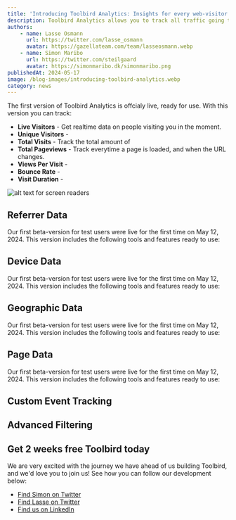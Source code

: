 ```yaml
---
title: 'Introducing Toolbird Analytics: Insights for every web-visitor'
description: Toolbird Analytics allows you to track all traffic going through your website. With a simple 2-minutte onboarding, you can start collecting valuable data insights of your web visitors.
authors:
    - name: Lasse Osmann
      url: https://twitter.com/lasse_osmann
      avatar: https://gazellateam.com/team/lasseosmann.webp
    - name: Simon Maribo
      url: https://twitter.com/steilgaard
      avatar: https://simonmaribo.dk/simonmaribo.png
publishedAt: 2024-05-17
image: /blog-images/introducing-toolbird-analytics.webp
category: news
---
```


The first version of Toolbird Analytics is offcialy live, ready for use. With this version you can track:

-   **Live Visitors** - Get realtime data on people visiting you in the moment. 
-   **Unique Visitors** - 
-   **Total Visits** - Track the total amount of 
-   **Total Pageviews** - Track everytime a page is loaded, and when the URL changes.
-   **Views Per Visit** - 
-   **Bounce Rate** - 
-   **Visit Duration** - 

![alt text for screen readers](/blog-images/web-analytics-dashboard.webp 'Text to show on mouseover')

## Referrer Data
Our first beta-version for test users were live for the first time on May 12, 2024. This version includes the following tools and features ready to use:

## Device Data
Our first beta-version for test users were live for the first time on May 12, 2024. This version includes the following tools and features ready to use:

## Geographic Data
Our first beta-version for test users were live for the first time on May 12, 2024. This version includes the following tools and features ready to use:

## Page Data
Our first beta-version for test users were live for the first time on May 12, 2024. This version includes the following tools and features ready to use:

## Custom Event Tracking

## Advanced Filtering


## Get 2 weeks free Toolbird today
We are very excited with the journey we have ahead of us building Toolbird, and we'd love you to join us! See how you can follow our development below:

-   [Find Simon on Twitter](https://x.com/steilgaard)
-   [Find Lasse on Twitter](https://x.com/lasse_osmann)
-   [Find us on LinkedIn](https://www.linkedin.com/company/toolbird-io/)
